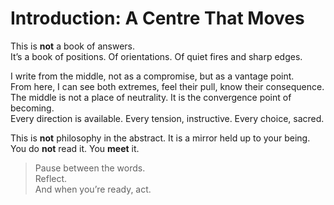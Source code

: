 # Introduction: A Centre That Moves

This is **not** a book of answers.  
It’s a book of positions. Of orientations. Of quiet fires and sharp edges.

I write from the middle, not as a compromise, but as a vantage point.  
From here, I can see both extremes, feel their pull, know their consequence.  
The middle is not a place of neutrality. It is the convergence point of becoming.  
Every direction is available. Every tension, instructive. Every choice, sacred.

This is **not** philosophy in the abstract. It is a mirror held up to your being.  
You do **not** read it. You **meet** it.

> Pause between the words.  
> Reflect.  
> And when you’re ready, act.
